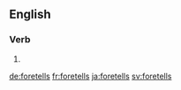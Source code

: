 ==English==

===Verb===
{{head|en}}

# {{en-third-person singular of|foretell}}

[[de:foretells]]
[[fr:foretells]]
[[ja:foretells]]
[[sv:foretells]]